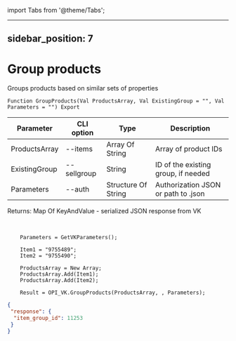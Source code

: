﻿import Tabs from '@theme/Tabs';

---
sidebar_position: 7
---

# Group products
 Groups products based on similar sets of properties



`Function GroupProducts(Val ProductsArray, Val ExistingGroup = "", Val Parameters = "") Export`

  | Parameter | CLI option | Type | Description |
  |-|-|-|-|
  | ProductsArray | --items | Array Of String | Array of product IDs |
  | ExistingGroup | --sellgroup | String | ID of the existing group, if needed |
  | Parameters | --auth | Structure Of String | Authorization JSON or path to .json |

  
  Returns:  Map Of KeyAndValue - serialized JSON response from VK

<br/>




```bsl title="Code example"
    Parameters = GetVKParameters();

    Item1 = "9755489";
    Item2 = "9755490";

    ProductsArray = New Array;
    ProductsArray.Add(Item1);
    ProductsArray.Add(Item2);

    Result = OPI_VK.GroupProducts(ProductsArray, , Parameters);
```
 



```json title="Result"
{
 "response": {
  "item_group_id": 11253
 }
}
```
